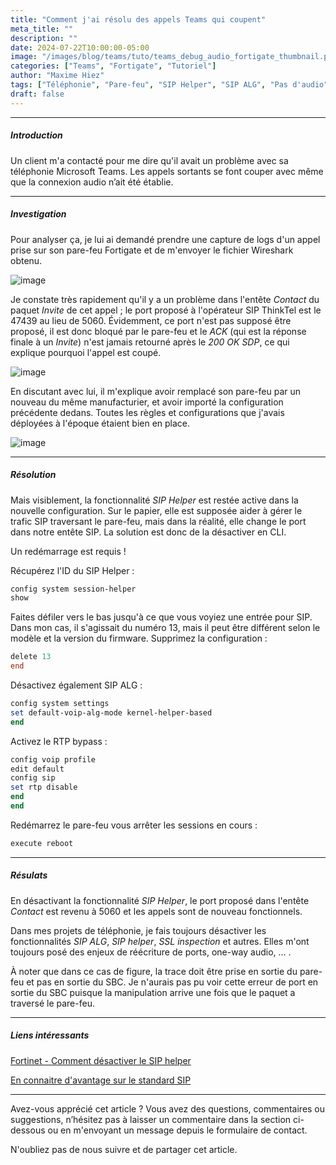 ```yaml
---
title: "Comment j'ai résolu des appels Teams qui coupent"
meta_title: ""
description: ""
date: 2024-07-22T10:00:00-05:00
image: "/images/blog/teams/tuto/teams_debug_audio_fortigate_thumbnail.png"
categories: ["Teams", "Fortigate", "Tutoriel"]
author: "Maxime Hiez"
tags: ["Téléphonie", "Pare-feu", "SIP Helper", "SIP ALG", "Pas d'audio", "Wireshark", "Logs", "Direct Routing"]
draft: false
---
```

---

##### Introduction
Un client m'a contacté pour me dire qu'il avait un problème avec sa téléphonie Microsoft Teams. Les appels sortants se font couper avec même que la connexion audio n’ait été établie.

---

##### Investigation
Pour analyser ça, je lui ai demandé prendre une capture de logs d'un appel prise sur son pare-feu Fortigate et de m'envoyer le fichier Wireshark obtenu. 

![image](/images/blog/teams/tuto/teams_debug_audio_fortigate_001.png)

Je constate très rapidement qu'il y a un problème dans l'entête *Contact* du paquet *Invite* de cet appel ; le port proposé à l'opérateur SIP ThinkTel est le 47439 au lieu de 5060. Évidemment, ce port n'est pas supposé être proposé, il est donc bloqué par le pare-feu et le *ACK* (qui est la réponse finale à un *Invite*) n'est jamais retourné après le *200 OK SDP*, ce qui explique pourquoi l'appel est coupé.

![image](/images/blog/teams/tuto/teams_debug_audio_fortigate_002.png)

En discutant avec lui, il m'explique avoir remplacé son pare-feu par un nouveau du même manufacturier, et avoir importé la configuration précédente dedans. Toutes les règles et configurations que j'avais déployées à l'époque étaient bien en place.

![image](/images/blog/teams/tuto/teams_debug_audio_fortigate_003.png)

---

##### Résolution
Mais visiblement, la fonctionnalité *SIP Helper* est restée active dans la nouvelle configuration. Sur le papier, elle est supposée aider à gérer le trafic SIP traversant le pare-feu, mais dans la réalité, elle change le port dans notre entête SIP. La solution est donc de la désactiver en CLI.

<Notice type="warning">Un redémarrage est requis !</Notice>

Récupérez l'ID du SIP Helper :
```powershell
config system session-helper
show
```

Faites défiler vers le bas jusqu'à ce que vous voyiez une entrée pour SIP. Dans mon cas, il s'agissait du numéro 13, mais il peut être différent selon le modèle et la version du firmware. Supprimez la configuration :
```powershell
delete 13
end
```

Désactivez également SIP ALG :
```powershell
config system settings
set default-voip-alg-mode kernel-helper-based
end
```

Activez le RTP bypass :
```powershell
config voip profile
edit default
config sip
set rtp disable
end
end
```

Redémarrez le pare-feu vous arrêter les sessions en cours :
```powershell
execute reboot
```

---

##### Résulats
En désactivant la fonctionnalité *SIP Helper*, le port proposé dans l'entête *Contact* est revenu à 5060 et les appels sont de nouveau fonctionnels.

Dans mes projets de téléphonie, je fais toujours désactiver les fonctionnalités *SIP ALG*, *SIP helper*, *SSL inspection* et autres. Elles m'ont toujours posé des enjeux de réécriture de ports, one-way audio, ... .

À noter que dans ce cas de figure, la trace doit être prise en sortie du pare-feu et pas en sortie du SBC. Je n'aurais pas pu voir cette erreur de port en sortie du SBC puisque la manipulation arrive une fois que le paquet a traversé le pare-feu.

---

##### Liens intéressants
[Fortinet - Comment désactiver le SIP helper](https://community.fortinet.com/t5/FortiGate/Technical-Tip-Disabling-VoIP-Inspection/ta-p/194131)

[En connaitre d'avantage sur le standard SIP](https://www.ietf.org/rfc/rfc3261.txt)

---


Avez-vous apprécié cet article ? Vous avez des questions, commentaires ou suggestions, n’hésitez pas à laisser un commentaire dans la section ci-dessous ou en m'envoyant un message depuis le formulaire de contact.

N'oubliez pas de nous suivre et de partager cet article.